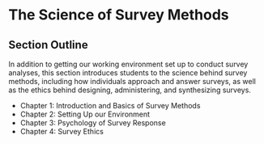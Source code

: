 # The Science of Survey Methods

## Section Outline

In addition to getting our working environment set up to conduct survey analyses, this section introduces students to the science behind survey methods, including how individuals approach and answer surveys, as well as the ethics behind designing, administering, and synthesizing surveys.

-   Chapter 1: Introduction and Basics of Survey Methods
-   Chapter 2: Setting Up our Environment
-   Chapter 3: Psychology of Survey Response
-   Chapter 4: Survey Ethics
